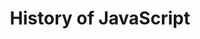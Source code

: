 ---
id: 4
type: Unit
title: "History of JavaScript"
description: "Learn the History of JavaScript"
lessons: ["js_basic0"]
---